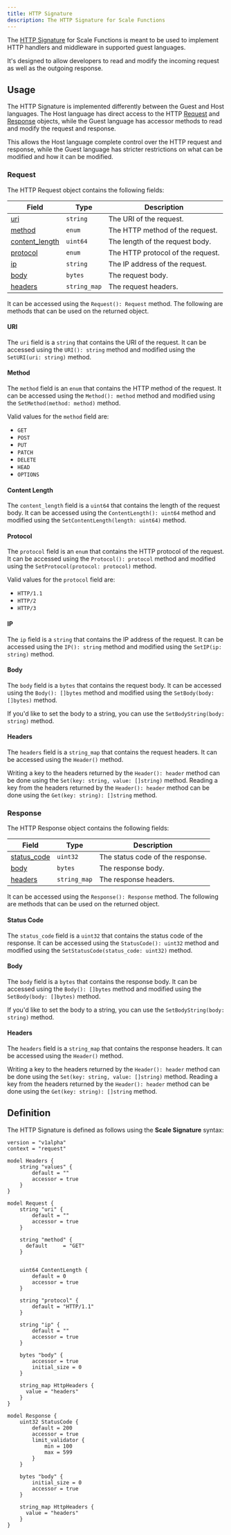 ```yaml
---
title: HTTP Signature
description: The HTTP Signature for Scale Functions
---
```


The [HTTP Signature](https://github.com/loopholelabs/scale-signature-http) for Scale Functions is meant to be used
to implement HTTP handlers and middleware in supported guest languages.

It's designed to allow developers to read and modify the incoming request as well as the outgoing response.

## Usage

The HTTP Signature is implemented differently between the Guest and Host languages. The Host language has direct access
to the HTTP [Request](#request) and [Response](#response) objects, while the Guest language has accessor methods to
read and modify the request and response.

This allows the Host language complete control over the HTTP request and response, while the Guest language has stricter
restrictions on what can be modified and how it can be modified.

### Request

The HTTP Request object contains the following fields:

| Field                             | Type         | Description                       |
| --------------------------------- | ------------ | --------------------------------- |
| [uri](#uri)                       | `string`     | The URI of the request.           |
| [method](#method)                 | `enum`       | The HTTP method of the request.   |
| [content_length](#content-length) | `uint64`     | The length of the request body.   |
| [protocol](#protocol)             | `enum`       | The HTTP protocol of the request. |
| [ip](#ip)                         | `string`     | The IP address of the request.    |
| [body](#body)                     | `bytes`      | The request body.                 |
| [headers](#headers)               | `string_map` | The request headers.              |

It can be accessed using the `Request(): Request` method. The following are methods that can be used on the returned object.

#### URI

The `uri` field is a `string` that contains the URI of the request. It can be accessed using the `URI(): string` method and
modified using the `SetURI(uri: string)` method.

#### Method

The `method` field is an `enum` that contains the HTTP method of the request. It can be accessed using the `Method(): method`
method and modified using the `SetMethod(method: method)` method.

Valid values for the `method` field are:
- `GET`
- `POST`
- `PUT`
- `PATCH`
- `DELETE`
- `HEAD`
- `OPTIONS`

#### Content Length

The `content_length` field is a `uint64` that contains the length of the request body. It can be accessed using the
`ContentLength(): uint64` method and modified using the `SetContentLength(length: uint64)` method.

#### Protocol

The `protocol` field is an `enum` that contains the HTTP protocol of the request. It can be accessed using the
`Protocol(): protocol` method and modified using the `SetProtocol(protocol: protocol)` method.

Valid values for the `protocol` field are:
- `HTTP/1.1`
- `HTTP/2`
- `HTTP/3`

#### IP

The `ip` field is a `string` that contains the IP address of the request. It can be accessed using the `IP(): string` method
and modified using the `SetIP(ip: string)` method.

#### Body

The `body` field is a `bytes` that contains the request body. It can be accessed using the `Body(): []bytes` method and modified
using the `SetBody(body: []bytes)` method.

If you'd like to set the body to a string, you can use the `SetBodyString(body: string)` method.

#### Headers

The `headers` field is a `string_map` that contains the request headers. It can be accessed using the `Header()` method.

Writing a key to the headers returned by the `Header(): header` method can be done using the `Set(key: string, value: []string)` method. Reading a key from
the headers returned by the `Header(): header` method can be done using the `Get(key: string): []string` method.

### Response

The HTTP Response object contains the following fields:

| Field                             | Type         | Description                        |
| --------------------------------- | ------------ | ---------------------------------- |
| [status_code](#status-code)       | `uint32`     | The status code of the response.   |
| [body](#body-2)                   | `bytes`      | The response body.                 |
| [headers](#headers-2)             | `string_map` | The response headers.              |

It can be accessed using the `Response(): Response` method. The following are methods that can be used on the returned object.

#### Status Code

The `status_code` field is a `uint32` that contains the status code of the response. It can be accessed using the
`StatusCode(): uint32` method and modified using the `SetStatusCode(status_code: uint32)` method.


#### Body

The `body` field is a `bytes` that contains the response body. It can be accessed using the `Body(): []bytes` method and modified
using the `SetBody(body: []bytes)` method.

If you'd like to set the body to a string, you can use the `SetBodyString(body: string)` method.

#### Headers

The `headers` field is a `string_map` that contains the response headers. It can be accessed using the `Header()` method.

Writing a key to the headers returned by the `Header(): header` method can be done using the `Set(key: string, value: []string)` method. Reading a key from
the headers returned by the `Header(): header` method can be done using the `Get(key: string): []string` method.

## Definition

The HTTP Signature is defined as follows using the **Scale Signature** syntax:

```hcl http.signature
version = "v1alpha"
context = "request"

model Headers {
    string "values" {
        default = ""
        accessor = true
    }
}

model Request {
    string "uri" {
        default = ""
        accessor = true
    }

    string "method" {
      default     = "GET"
    }


    uint64 ContentLength {
        default = 0
        accessor = true
    }

    string "protocol" {
        default = "HTTP/1.1"
    }

    string "ip" {
        default = ""
        accessor = true
    }

    bytes "body" {
        accessor = true
        initial_size = 0
    }

    string_map HttpHeaders {
      value = "headers"
    }
}

model Response {
    uint32 StatusCode {
        default = 200
        accessor = true
        limit_validator {
            min = 100
            max = 599
        }
    }

    bytes "body" {
        initial_size = 0
        accessor = true
    }

    string_map HttpHeaders {
      value = "headers"
    }
}
```
